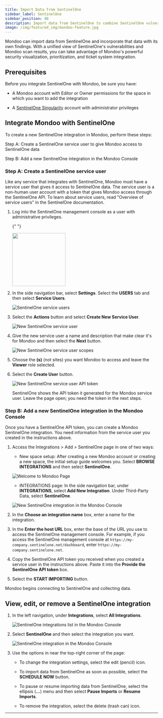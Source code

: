 ```yaml
---
title: Import Data from SentinelOne
sidebar_label: SentinelOne
sidebar_position: 40
description: Import data from SentinelOne to combine SentinelOne vulnerabilities with your Mondoo findings.
image: /img/featured_img/mondoo-feature.jpg
---
```


Mondoo can import data from SentinelOne and incorporate that data with its own findings. With a unified view of SentinelOne's vulnerabilities and Mondoo scan results, you can take advantage of Mondoo's powerful security visualization, prioritization, and ticket system integration.

## Prerequisites

Before you integrate SentinelOne with Mondoo, be sure you have:

- A Mondoo account with Editor or Owner permissions for the space in which you want to add the integration

- A [SentinelOne Singularity](https://www.sentinelone.com/platform/) account with administrator privileges

## Integrate Mondoo with SentinelOne

To create a new SentinelOne integration in Mondoo, perform these steps:

Step A: Create a SentinelOne service user to give Mondoo access to SentinelOne data

Step B: Add a new SentinelOne integration in the Mondoo Console

### Step A: Create a SentinelOne service user

Like any service that integrates with SentinelOne, Mondoo must have a service user that gives it access to SentinelOne data. The service user is a non-human user account with a token that gives Mondoo access through the SentinelOne API. To learn about service users, read "Overview of service users" in the SentinelOne documentation.

1. Log into the SentinelOne management console as a user with administrative privileges.

   {" "}

   <img src={menu} width="175" />

2. In the side navigation bar, select **Settings**. Select the **USERS** tab and then select **Service Users**.

   ![SentinelOne service users](/img/platform/infra/imports/sentinelone/service-users.png)

3. Select the **Actions** button and select **Create New Service User**.

   ![New SentinelOne service user](/img/platform/infra/imports/sentinelone/new1.png)

4. Give the new service user a name and description that make clear it's for Mondoo and then select the **Next** button.

   ![New SentinelOne service user scopes](/img/platform/infra/imports/sentinelone/new2.png)

5. Choose the **(s)** (not sites) you want Mondoo to access and leave the **Viewer** role selected.

6. Select the **Create User** button.

   ![New SentinelOne service user API token](/img/platform/infra/imports/sentinelone/token.png)

   SentinelOne shows the API token it generated for the Mondoo service user. Leave the page open; you need the token in the next steps.

### Step B: Add a new SentinelOne integration in the Mondoo Console

Once you have a SentinelOne API token, you can create a Mondoo SentinelOne integration. You need information from the service user you created in the instructions above.

1. Access the Integrations > Add > SentinelOne page in one of two ways:

   - New space setup: After creating a new Mondoo account or creating a new space, the initial setup guide welcomes you. Select **BROWSE INTEGRATIONS** and then select **SentinelOne**.

   ![Welcome to Mondoo Page](/img/platform/start/welcome_to_mondoo.png)

   - INTEGRATIONS page: In the side navigation bar, under **INTEGRATIONS**, select **Add New Integration**. Under Third-Party Data, select **SentinelOne**.

   ![New SentinelOne integration in the Mondoo Console](/img/platform/infra/imports/sentinelone/s1-new-int.png)

2. In the **Choose an integration name** box, enter a name for the integration.

3. In the **Enter the host URL** box, enter the base of the URL you use to access the SentinelOne management console. For example, if you access the SentinelOne management console at `https://my-company.sentinelone.net/dashboard`, enter `https://my-company.sentinelone.net`.

4. Copy the SentinelOne API token you received when you created a service user in the instructions above. Paste it into the **Provide the SentinelOne API token** box.

5. Select the **START IMPORTING** button.

Mondoo begins connecting to SentinelOne and collecting data.

## View, edit, or remove a SentinelOne integration

1. In the left navigation, under **Integrations**, select **All Integrations**.

   ![SentinelOne integrations list in the Mondoo Console](/img/platform/infra/imports/sentinelone/s1-int-list.png)

2. Select **SentinelOne** and then select the integration you want.

   ![SentinelOne integration in the Mondoo Console](/img/platform/infra/imports/sentinelone/s1-view-int.png)

3. Use the options in near the top-right corner of the page:

   - To change the integration settings, select the edit (pencil) icon.

   - To import data from SentinelOne as soon as possible, select the **SCHEDULE NOW** button.

   - To pause or resume importing data from SentinelOne, select the ellipsis (**...**) menu and then select **Pause Imports** or **Resume Imports**.

   - To remove the integration, select the delete (trash can) icon.

---
